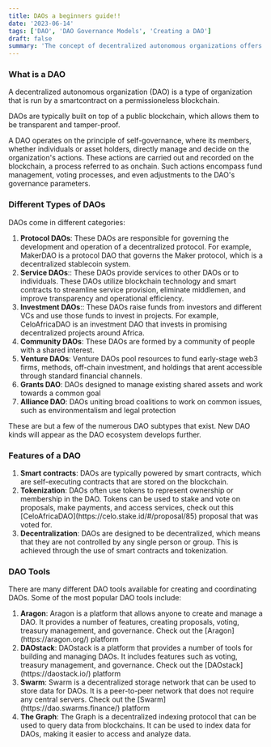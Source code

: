 ```yaml
---
title: DAOs a beginners guide!!
date: '2023-06-14'
tags: ['DAO', 'DAO Governance Models', 'Creating a DAO']
draft: false
summary: 'The concept of decentralized autonomous organizations offers a novel and contemporary perspective on the legal aspects of governance. Lets deep dive into the concept of DAOS, their purpose, explore different governance models and how they operate'
---
```


### What is a DAO

A decentralized autonomous organization (DAO) is a type of organization that is run by a smartcontract on a permissioneless blockchain.

DAOs are typically built on top of a public blockchain, which allows them to be transparent and tamper-proof.

A DAO operates on the principle of self-governance, where its members, whether individuals or asset holders, directly manage and decide on the organization's actions. These actions are carried out and recorded on the blockchain, a process referred to as onchain. Such actions encompass fund management, voting processes, and even adjustments to the DAO's governance parameters.

### Different Types of DAOs

DAOs come in different categories:

<ol>
  <li>
    <strong>Protocol DAOs</strong>: These DAOs are responsible for governing the development and
    operation of a decentralized protocol. For example, MakerDAO is a protocol DAO that governs the
    Maker protocol, which is a decentralized stablecoin system.
  </li>
  <li>
    <strong>Service DAOs</strong>:: These DAOs provide services to other DAOs or to individuals.
    These DAOs utilize blockchain technology and smart contracts to streamline service provision,
    eliminate middlemen, and improve transparency and operational efficiency.
  </li>
  <li>
    <strong>Investment DAOs</strong>:: These DAOs raise funds from investors and different VCs and
    use those funds to invest in projects. For example, CeloAfricaDAO is an investment DAO that
    invests in promising decentralized projects around Africa.
  </li>
  <li>
    <strong>Community DAOs</strong>: These DAOs are formed by a community of people with a shared
    interest.
  </li>
  <li>
    <strong>Venture DAOs</strong>: Venture DAOs pool resources to fund early-stage web3 firms,
    methods, off-chain investment, and holdings that arent accessible through standard financial
    channels.
  </li>
  <li>
    <strong>Grants DAO</strong>: DAOs designed to manage existing shared assets and work towards a
    common goal
  </li>
  <li>
    <strong>Alliance DAO</strong>: DAOs uniting broad coalitions to work on common issues, such as
    environmentalism and legal protection
  </li>
</ol>

These are but a few of the numerous DAO subtypes that exist. New DAO kinds will appear as the DAO ecosystem develops further.

### Features of a DAO

<ol>
  <li>
    <strong>Smart contracts</strong>: DAOs are typically powered by smart contracts, which are
    self-executing contracts that are stored on the blockchain.
  </li>
  <li>
    <strong>Tokenization</strong>: DAOs often use tokens to represent ownership or membership in the
    DAO. Tokens can be used to stake and vote on proposals, make payments, and access services,
    check out this [CeloAfricaDAO](https://celo.stake.id/#/proposal/85) proposal that was voted for.
  </li>
  <li>
    <strong>Decentralization</strong>: DAOs are designed to be decentralized, which means that they
    are not controlled by any single person or group. This is achieved through the use of smart
    contracts and tokenization.
  </li>
</ol>

### DAO Tools

There are many different DAO tools available for creating and coordinating DAOs. Some of the most popular DAO tools include:

<ol>
  <li>
    <strong>Aragon</strong>: Aragon is a platform that allows anyone to create and manage a DAO. It
    provides a number of features, creating proposals, voting, treasury management, and governance.
    Check out the [Aragon](https://aragon.org/) platform
  </li>
  <li>
    <strong>DAOstack</strong>: DAOstack is a platform that provides a number of tools for building
    and managing DAOs. It includes features such as voting, treasury management, and governance.
    Check out the [DAOstack](https://daostack.io/) platform
  </li>
  <li>
    <strong>Swarm</strong>: Swarm is a decentralized storage network that can be used to store data
    for DAOs. It is a peer-to-peer network that does not require any central servers. Check out the
    [Swarm](https://dao.swarms.finance/) platform
  </li>
  <li>
    <strong>The Graph</strong>: The Graph is a decentralized indexing protocol that can be used to
    query data from blockchains. It can be used to index data for DAOs, making it easier to access
    and analyze data.
  </li>
</ol>
